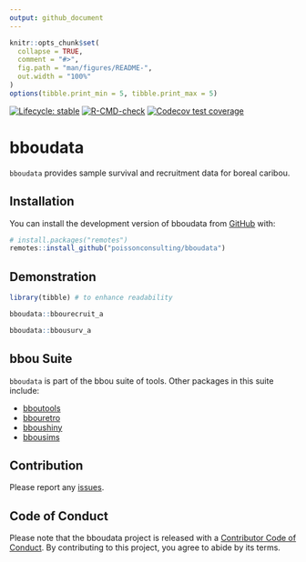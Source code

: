 ```yaml
---
output: github_document
---
```


```r
knitr::opts_chunk$set(
  collapse = TRUE,
  comment = "#>",
  fig.path = "man/figures/README-",
  out.width = "100%"
)
options(tibble.print_min = 5, tibble.print_max = 5)
```

<!-- badges: start -->
[![Lifecycle: stable](https://img.shields.io/badge/lifecycle-stable-brightgreen.svg)](https://lifecycle.r-lib.org/articles/stages.html#stable)
[![R-CMD-check](https://github.com/poissonconsulting/bboudata/actions/workflows/R-CMD-check.yaml/badge.svg)](https://github.com/poissonconsulting/bboudata/actions/workflows/R-CMD-check.yaml)
[![Codecov test coverage](https://codecov.io/gh/poissonconsulting/bboudata/branch/main/graph/badge.svg)](https://app.codecov.io/gh/poissonconsulting/bboudata?branch=main)
<!-- badges: end -->

# bboudata

`bboudata` provides sample survival and recruitment data for boreal caribou.

## Installation

You can install the development version of bboudata from [GitHub](https://github.com/poissonconsulting/bboudata) with:

``` r
# install.packages("remotes")
remotes::install_github("poissonconsulting/bboudata")
```

## Demonstration

``` r
library(tibble) # to enhance readability

bboudata::bbourecruit_a

bboudata::bbousurv_a
```

## bbou Suite

`bboudata` is part of the bbou suite of tools. 
Other packages in this suite include:

- [bboutools](https://github.com/poissonconsulting/bboutools)
- [bbouretro](https://github.com/poissonconsulting/bbouretro)
- [bboushiny](https://github.com/poissonconsulting/bboushiny)
- [bbousims](https://github.com/poissonconsulting/bbousims)

## Contribution

Please report any [issues](https://github.com/poissonconsulting/bboudata/issues).

## Code of Conduct

Please note that the bboudata project is released with a [Contributor Code of Conduct](https://contributor-covenant.org/version/2/1/CODE_OF_CONDUCT.html). 
By contributing to this project, you agree to abide by its terms.
